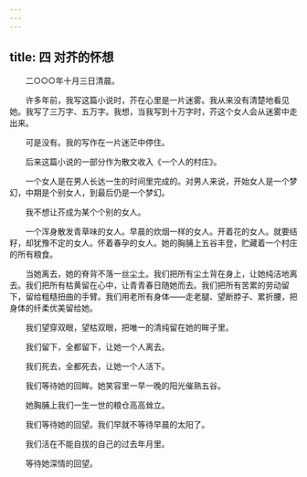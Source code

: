 ```yaml
---
---
---
```

title: 四 对芥的怀想
---




　　二○○○年十月三日清晨。

　　许多年前，我写这篇小说时，芥在心里是一片迷雾。我从来没有清楚地看见她。我写了三万字、五万字。我想，当我写到十万字时，芥这个女人会从迷雾中走出来。

　　可是没有。我的写作在一片迷茫中停住。

　　后来这篇小说的一部分作为散文收入《一个人的村庄》。

　　一个女人是在男人长达一生的时间里完成的。对男人来说，开始女人是一个梦幻，中期是个别女人，到最后仍是一个梦幻。

　　我不想让芥成为某个个别的女人。

　　一个浑身散发青草味的女人。早晨的炊烟一样的女人。开着花的女人。就要结籽，却犹豫不定的女人。怀着春孕的女人。她的胸脯上五谷丰登，贮藏着一个村庄的所有粮食。

　　当她离去，她的脊背不落一丝尘土。我们把所有尘土背在身上，让她纯洁地离去。我们把所有枯黄留在心中，让青青春日随她而去。我们把所有苦累的劳动留下，留给粗糙扭曲的手臂。我们用老所有身体——走老腿、望断脖子、累折腰，把身体的纤柔优美留给她。

　　我们望穿双眼，望枯双眼，把唯一的清纯留在她的眸子里。

　　我们留下，全都留下，让她一个人离去。

　　我们死去，全都死去，让她一个人活下。

　　我们等待她的回眸。她笑容里一早一晚的阳光催熟五谷。

　　她胸脯上我们一生一世的粮仓高高耸立。

　　我们等待她的回望。我们早就不等待早晨的太阳了。

　　我们活在不能自拔的自己的过去年月里。

　　等待她深情的回望。